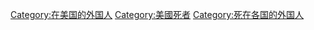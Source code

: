 [[Category:在美国的外国人|Category:在美国的外国人]]
[[Category:美國死者|Category:美國死者]]
[[Category:死在各国的外国人|Category:死在各国的外国人]]